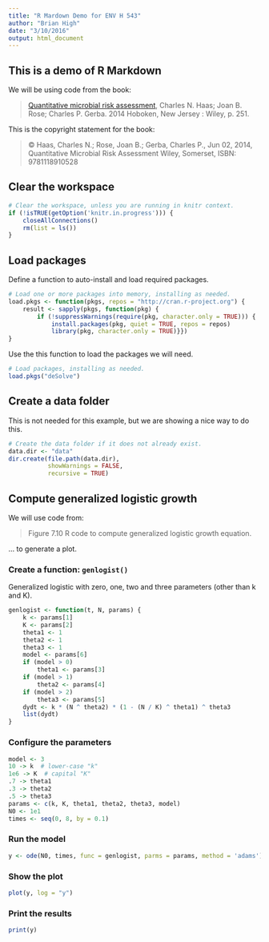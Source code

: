 ```yaml
---
title: "R Mardown Demo for ENV H 543"
author: "Brian High"
date: "3/10/2016"
output: html_document
---
```


## This is a demo of R Markdown

We will be using code from the book:

> [Quantitative microbial risk assessment](http://site.ebrary.com/lib/uwash/detail.action?docID=10880289), 
> Charles N. Haas; Joan B. Rose; Charles P. Gerba.
> 2014 Hoboken, New Jersey : Wiley, p. 251.

This is the copyright statement for the book:

> © Haas, Charles N.; Rose, Joan B.; Gerba, Charles P., Jun 02, 2014, 
> Quantitative Microbial Risk Assessment Wiley, Somerset, ISBN: 9781118910528

## Clear the workspace

```r
# Clear the workspace, unless you are running in knitr context.
if (!isTRUE(getOption('knitr.in.progress'))) {
    closeAllConnections()
    rm(list = ls())
}
```

## Load packages

Define a function to auto-install and load required packages.

```r
# Load one or more packages into memory, installing as needed.
load.pkgs <- function(pkgs, repos = "http://cran.r-project.org") {
    result <- sapply(pkgs, function(pkg) { 
        if (!suppressWarnings(require(pkg, character.only = TRUE))) {
            install.packages(pkg, quiet = TRUE, repos = repos)
            library(pkg, character.only = TRUE)}})
}
```

Use the this function to load the packages we will need.

```r
# Load packages, installing as needed.
load.pkgs("deSolve")
```

## Create a data folder

This is not needed for this example, but we are showing a nice way to do this.

```r
# Create the data folder if it does not already exist.
data.dir <- "data"
dir.create(file.path(data.dir),
           showWarnings = FALSE,
           recursive = TRUE)
```


## Compute generalized logistic growth

We will use code from:

> Figure 7.10 R code to compute generalized logistic growth equation.

... to generate a plot.

### Create a function: `genlogist()`

Generalized logistic with zero, one, two and three parameters (other than k and K).

```r
genlogist <- function(t, N, params) {
    k <- params[1]
    K <- params[2]
    theta1 <- 1
    theta2 <- 1
    theta3 <- 1
    model <- params[6]
    if (model > 0)
        theta1 <- params[3]
    if (model > 1)
        theta2 <- params[4]
    if (model > 2)
        theta3 <- params[5]
    dydt <- k * (N ^ theta2) * (1 - (N / K) ^ theta1) ^ theta3 
    list(dydt)
}
```

### Configure the parameters

```r
model <- 3
10 -> k  # lower-case "k"
1e6 -> K  # capital "K"
.7 -> theta1
.3 -> theta2
.5 -> theta3
params <- c(k, K, theta1, theta2, theta3, model)
N0 <- 1e1 
times <- seq(0, 8, by = 0.1)
```

### Run the model

```r
y <- ode(N0, times, func = genlogist, parms = params, method = 'adams')
```

### Show the plot

```r
plot(y, log = "y") 
```

### Print the results

```r
print(y)
```